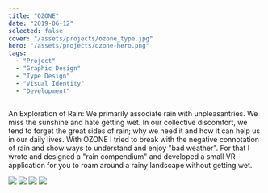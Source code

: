 ```yaml
---
title: "OZONE"
date: "2019-06-12"
selected: false
cover: "/assets/projects/ozone_type.jpg"
hero: "/assets/projects/ozone-hero.png"
tags:
  - "Project"
  - "Graphic Design"
  - "Type Design"
  - "Visual Identity"
  - "Development"
---
```


An Exploration of Rain: We primarily associate rain with unpleasantries. We miss the sunshine and hate getting wet.
In our collective discomfort, we tend to forget the great sides of rain; why we need it and how it can help us in our daily lives.
With OZONE I tried to break with the negative connotation of rain and show ways to understand and enjoy "bad weather".
For that I wrote and designed a "rain compendium" and developed a small VR application for you to roam around a rainy landscape without getting wet.

<div className="grid gap-3 grid-cols-[repeat(auto-fit,345px)] place-content-center mb-3">
  <Image
    src="/assets/projects/ep_kompendium_mockup.png"
    height={2048}
    width={2560}
  />
  <Image src="/assets/projects/ozone-comp-1.jpg" height={2048} width={2560} />
  <Image src="/assets/projects/ozone-comp-3.jpg" height={2048} width={2560} />
  <Image src="/assets/projects/ozone-comp-2.jpg" height={2048} width={2560} />
</div>

<div className="w-full">
  <ReactPlayer
    width="100%"
    height="100%"
    playing
    loop
    muted
    url="/assets/projects/ozone-vr.mp4"
  />
</div>
<div className="w-full">
  <ReactPlayer
    width="100%"
    height="100%"
    playing
    loop
    muted
    url="/assets/projects/ozone-vr-2.mp4"
  />
</div>

<div className="my-1 aspect-w-16 aspect-h-9">
  <ReactPlayer
    width="100%"
    height="100%"
    playsinline={true}
    url="https://www.youtube.com/watch?v=VcsOlwnvgN4"
  />
</div>
